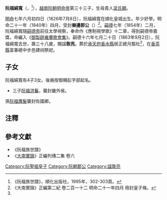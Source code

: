 '''阮福綿寬'''（{{vie|v='''Nguyễn Phúc Miên Khoan'''|hn=阮福綿寬}}，{{bd|1826年|7月8日|1863年|9月2日|catIdx=R阮}}<ref name=shipu>《阮福族世譜》，順化出版社，1995年，302-303頁。</ref>），[[越南|越南]][[阮朝|阮朝]][[明命帝|明命帝]]第三十三子，生母貴人[[梁氏願|梁氏願]]。

[[明命|明命]]七年六月初四日（1826年7月8日），阮福綿寬在順化皇城出生。年少好學。明命二十一年（1840年）四月，受封'''樂邊郡公'''（{{vie|v=Lạc Biên Quận Công|hn=樂邊郡公}}）<ref>《大南實錄》正編第二紀 卷二百一十二 明命二十一年四月 冊封皇子條。</ref>。[[嗣德|嗣德]]七年（1854年）二月，阮福綿寬隨[[嗣德帝|嗣德帝]]前往太學視察，奉命作《應制視學歌》十二章，得到嗣德帝嘉獎，命編入《[[御製辟雍賡歌會集|御製辟雍賡歌會集]]》。嗣德十六年七月二十日（1863年9月2日），阮福綿寬去世，壽三十八歲，賜諡'''敦亮'''。葬於[[承天府_(越南)|承天府]][[香水縣|香水縣]]居正總月瓢社<ref name=shipu/>，在[[香茶縣|香茶縣]]富春總中步邑建祠祭祀。

==子女==
阮福綿寬有4子3女。後裔按御賜髟字部起名。
*三子[[阮福洪鬑|阮福洪鬑]]，襲封畿外侯。
孫[[阮福膺髮|阮福膺髮]]襲封佐國卿。

==注釋==
{{reflist}}

==參考文獻==
*《阮福族世譜》
*《[[大南實錄|大南實錄]]》正編列傳二集 卷六
{{阮聖祖子女}}
[[Category:阮聖祖皇子|Category:阮聖祖皇子]]
[[Category:阮朝郡公|Category:阮朝郡公]]
[[Category:諡敦亮|Category:諡敦亮]]